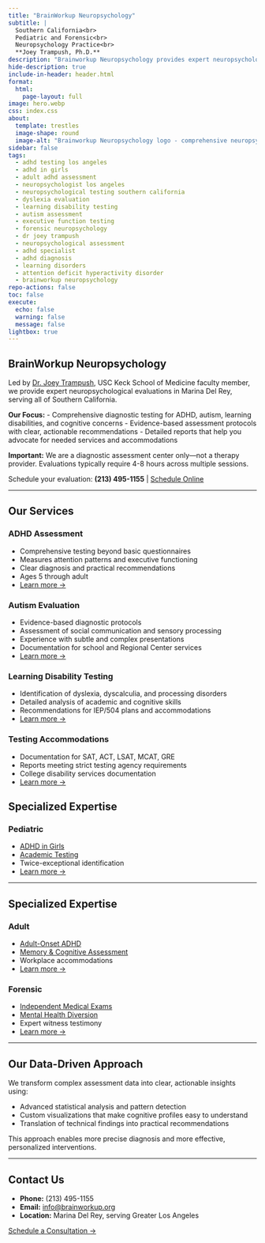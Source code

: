 ```yaml
---
title: "BrainWorkup Neuropsychology"
subtitle: |
  Southern California<br>
  Pediatric and Forensic<br>
  Neuropsychology Practice<br>
  **Joey Trampush, Ph.D.**
description: "Brainworkup Neuropsychology provides expert neuropsychological evaluations for ADHD, dyslexia, learning disorders, autism, executive function, and forensic assessments in Los Angeles and Southern California."
hide-description: true
include-in-header: header.html
format:
  html:
    page-layout: full
image: hero.webp
css: index.css
about:
  template: trestles
  image-shape: round
  image-alt: "Brainworkup Neuropsychology logo - comprehensive neuropsychological assessments in Southern California."
sidebar: false
tags:
  - adhd testing los angeles
  - adhd in girls
  - adult adhd assessment
  - neuropsychologist los angeles
  - neuropsychological testing southern california
  - dyslexia evaluation
  - learning disability testing
  - autism assessment
  - executive function testing
  - forensic neuropsychology
  - dr joey trampush
  - neuropsychological assessment
  - adhd specialist
  - adhd diagnosis
  - learning disorders
  - attention deficit hyperactivity disorder
  - brainworkup neuropsychology
repo-actions: false
toc: false
execute:
  echo: false
  warning: false
  message: false
lightbox: true
---
```


## BrainWorkup Neuropsychology

Led by [Dr. Joey Trampush], USC Keck School of Medicine faculty member, we provide expert neuropsychological evaluations in Marina Del Rey, serving all of Southern California.

**Our Focus:** - Comprehensive diagnostic testing for ADHD, autism, learning disabilities, and cognitive concerns - Evidence-based assessment protocols with clear, actionable recommendations - Detailed reports that help you advocate for needed services and accommodations

**Important:** We are a diagnostic assessment center only—not a therapy provider.
Evaluations typically require 4-8 hours across multiple sessions.

Schedule your evaluation: **(213) 495-1155** \| [Schedule Online]

------------------------------------------------------------------------

## Our Services

::::::: grid
::: {.g-col-12 .g-col-md-6}
### ADHD Assessment

-   Comprehensive testing beyond basic questionnaires
-   Measures attention patterns and executive functioning
-   Clear diagnosis and practical recommendations
-   Ages 5 through adult
-   [Learn more →]
:::

::: {.g-col-12 .g-col-md-6}
### Autism Evaluation

-   Evidence-based diagnostic protocols
-   Assessment of social communication and sensory processing
-   Experience with subtle and complex presentations
-   Documentation for school and Regional Center services
-   [Learn more →][1]
:::

::: {.g-col-12 .g-col-md-6}
### Learning Disability Testing

-   Identification of dyslexia, dyscalculia, and processing disorders
-   Detailed analysis of academic and cognitive skills
-   Recommendations for IEP/504 plans and accommodations
-   [Learn more →][2]
:::

::: {.g-col-12 .g-col-md-6}
### Testing Accommodations

-   Documentation for SAT, ACT, LSAT, MCAT, GRE
-   Reports meeting strict testing agency requirements
-   College disability services documentation
-   [Learn more →][3]
:::
:::::::

## Specialized Expertise

:::: {.grid}
::: {.g-col-12 .g-col-md-4}
### Pediatric
- [ADHD in Girls](adhd-in-girls/index.qmd)
- [Academic Testing](testing-accommodations/index.qmd)
- Twice-exceptional identification
- [Learn more →](pediatric-neuropsychology/index.qmd)
:::


---

## Specialized Expertise

::: {.g-col-12 .g-col-md-4}
### Adult
- [Adult-Onset ADHD](adult-onset-adhd/index.qmd)
- [Memory & Cognitive Assessment](adult-neuropsychology/index.qmd)
- Workplace accommodations
- [Learn more →](adult-neuropsychology/index.qmd)
:::

::: {.g-col-12 .g-col-md-4}
### Forensic
- [Independent Medical Exams](independent-medical-exam/index.qmd)
- [Mental Health Diversion](independent-medical-exam/index.qmd#mental-health-diversion/)
- Expert witness testimony
- [Learn more →](forensic-neuropsychology/index.qmd)
:::
::::

---

## Our Data-Driven Approach

We transform complex assessment data into clear, actionable insights using:

-   Advanced statistical analysis and pattern detection
-   Custom visualizations that make cognitive profiles easy to understand
-   Translation of technical findings into practical recommendations

This approach enables more precise diagnosis and more effective, personalized interventions.

---


## Contact Us

-   **Phone:** (213) 495-1155
-   **Email:** [info\@brainworkup.org]
-   **Location:** Marina Del Rey, serving Greater Los Angeles

[Schedule a Consultation →][Schedule Online]

  [Dr. Joey Trampush]: joey-trampush/index.qmd
  [Schedule Online]: contact/index.qmd#online-inquiry
  [Learn more →]: adhd/index.qmd
  [1]: autism/index.qmd
  [2]: dyslexia/index.qmd
  [3]: testing-accommodations/index.qmd
  [ADHD in Girls]: adhd-in-girls/index.qmd
  [4]: pediatric-neuropsychology/index.qmd
  [Adult-Onset ADHD]: adult-onset-adhd/index.qmd
  [Memory & Cognitive Assessment]: adult-neuropsychology/index.qmd
  [Independent Medical Exams]: independent-medical-exam/index.qmd
  [Mental Health Diversion]: independent-medical-exam/index.qmd#mental-health-diversion/
  [5]: forensic-neuropsychology/index.qmd
  [info\@brainworkup.org]: mailto:info@brainworkup.org
